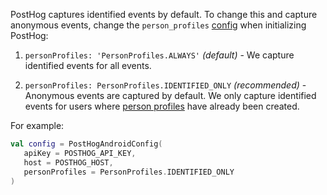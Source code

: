 PostHog captures identified events by default. To change this and capture anonymous events, change the `person_profiles` [config](https://posthog.com/docs/libraries/android#all-configuration-options) when initializing PostHog:

1. `personProfiles: 'PersonProfiles.ALWAYS'` _(default)_ - We capture identified events for all events.

2. `personProfiles: PersonProfiles.IDENTIFIED_ONLY` _(recommended)_ - Anonymous events are captured by default. We only capture identified events for users where [person profiles](/docs/data/persons) have already been created.

For example:

```kotlin
val config = PostHogAndroidConfig(
   apiKey = POSTHOG_API_KEY,
   host = POSTHOG_HOST,
   personProfiles = PersonProfiles.IDENTIFIED_ONLY
)
```